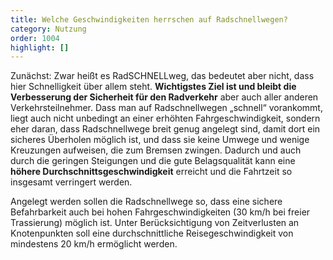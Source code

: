 ```yaml
---
title: Welche Geschwindigkeiten herrschen auf Radschnellwegen?
category: Nutzung
order: 1004
highlight: []
---
```

Zunächst: Zwar heißt es RadSCHNELLweg, das bedeutet aber nicht, dass hier Schnelligkeit über allem steht. **Wichtigstes Ziel ist und bleibt die Verbesserung der Sicherheit für den Radverkehr** aber auch aller anderen Verkehrsteilnehmer. Dass man auf Radschnellwegen „schnell“ vorankommt, liegt auch nicht unbedingt an einer erhöhten Fahrgeschwindigkeit, sondern eher daran, dass Radschnellwege breit genug angelegt sind, damit dort ein sicheres Überholen möglich ist, und dass sie keine Umwege und wenige Kreuzungen aufweisen, die zum Bremsen zwingen. Dadurch und auch durch die geringen Steigungen und die gute Belagsqualität kann eine **höhere Durchschnittsgeschwindigkeit** erreicht und die Fahrtzeit so insgesamt verringert werden.

Angelegt werden sollen die Radschnellwege so, dass eine sichere Befahrbarkeit auch bei hohen Fahrgeschwindigkeiten (30 km/h bei freier Trassierung) möglich ist. Unter Berücksichtigung von Zeitverlusten an Knotenpunkten soll eine durchschnittliche Reisegeschwindigkeit von mindestens 20 km/h ermöglicht werden.
